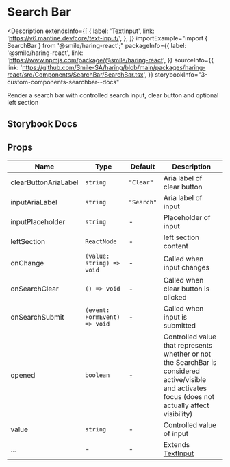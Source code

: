 # Search Bar

<Description
  extendsInfo={[
    {
      label: 'TextInput',
      link: 'https://v6.mantine.dev/core/text-input/',
    },
  ]}
  importExample="import { SearchBar } from '@smile/haring-react';"
  packageInfo={{
    label: '@smile/haring-react',
    link: 'https://www.npmjs.com/package/@smile/haring-react',
  }}
  sourceInfo={{
    link: 'https://github.com/Smile-SA/haring/blob/main/packages/haring-react/src/Components/SearchBar/SearchBar.tsx',
  }}
  storybookInfo="3-custom-components-searchbar--docs"
>
  Render a search bar with controlled search input, clear button and optional
  left section
</Description>

## Storybook Docs

<StorybookEmbed storyId="3-custom-components-searchbar--docs" height="860" />

## Props

| Name                 | Type                         | Default    | Description                                                                                                                                          |
| -------------------- | ---------------------------- | ---------- | ---------------------------------------------------------------------------------------------------------------------------------------------------- |
| clearButtonAriaLabel | `string`                     | `"Clear"`  | Aria label of clear button                                                                                                                           |
| inputAriaLabel       | `string`                     | `"Search"` | Aria label of input                                                                                                                                  |
| inputPlaceholder     | `string`                     | -          | Placeholder of input                                                                                                                                 |
| leftSection          | `ReactNode`                  | -          | left section content                                                                                                                                 |
| onChange             | `(value: string) => void`    | -          | Called when input changes                                                                                                                            |
| onSearchClear        | `() => void`                 | -          | Called when clear button is clicked                                                                                                                  |
| onSearchSubmit       | `(event: FormEvent) => void` | -          | Called when input is submitted                                                                                                                       |
| opened               | `boolean`                    | -          | Controlled value that represents whether or not the SearchBar is considered active/visible and activates focus (does not actually affect visibility) |
| value                | `string`                     | -          | Controlled value of input                                                                                                                            |
| ...                  | -                            | -          | Extends [TextInput](https://v6.mantine.dev/core/text-input/?t=props)                                                                                 |

